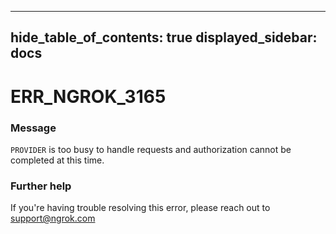 

---
hide_table_of_contents: true
displayed_sidebar: docs
---


# ERR_NGROK_3165

### Message
`PROVIDER` is too busy to handle requests and authorization cannot be completed at this time.

<ErrorDetails />



### Further help
If you're having trouble resolving this error, please reach out to [support@ngrok.com](mailto:support@ngrok.com?subject=Help%20with%20ERR_NGROK_3165)

